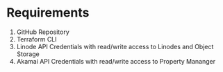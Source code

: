 # Requirements

1. GitHub Repository
2. Terraform CLI
3. Linode API Credentials with read/write access to Linodes and Object Storage
4. Akamai API Credentials with read/write access to Property Mananger
